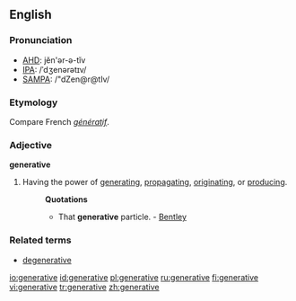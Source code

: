 ==English==
===Pronunciation===
*[[w:AHD|AHD]]: jĕn'ər-ə-tĭv
*[[w:IPA|IPA]]: /ˈdʒenərətɪv/
*[[w:SAMPA|SAMPA]]: /"dZen@r@tIv/

===Etymology===
Compare French ''[[génératif]]''.

===Adjective===
'''generative'''

#Having the power of [[generating]], [[propagating]], [[originating]], or [[producing]].
#:'''Quotations'''
#:*That '''generative''' particle. - [[Bentley]]

===Related terms===
*[[degenerative]]

[[io:generative]]
[[id:generative]]
[[pl:generative]]
[[ru:generative]]
[[fi:generative]]
[[vi:generative]]
[[tr:generative]]
[[zh:generative]]